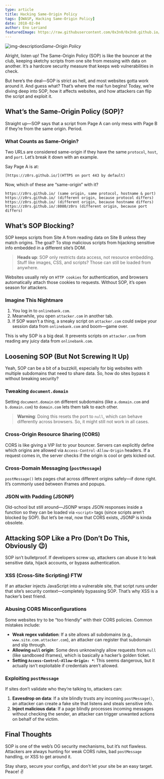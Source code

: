 ```yaml
---
type: article
title: Hacking Same-Origin Policy
tags: [OWASP, Hacking Same-Origin Policy]
date: 2018-02-04
author: Eno Leriand
featuredImage: https://raw.githubusercontent.com/0x3n0/0x3n0.github.io/master/assets/img/blogging/Same-Origin-Policy.jpeg
---
```


![img-description](https://raw.githubusercontent.com/0x3n0/0x3n0.github.io/master/assets/img/blogging/Same-Origin-Policy.jpeg)_Same-Origin Policy_

Alright, listen up! The Same-Origin Policy (SOP) is like the bouncer at the club, keeping sketchy scripts from one site from messing with data on another. It’s a hardcore security measure that keeps web vulnerabilities in check.

But here’s the deal—SOP is strict as hell, and most websites gotta work around it. And guess what? That’s where the real fun begins! Today, we’re diving deep into SOP, how it affects websites, and how attackers can flip the script and exploit it.

## What’s the Same-Origin Policy (SOP)?

Straight up—SOP says that a script from Page A can only mess with Page B if they’re from the same origin. Period.

### What Counts as Same-Origin?

Two URLs are considered same-origin if they have the same `protocol`, `host`, and `port`. Let’s break it down with an example.

Say Page A is at:

```
[https://z0rs.github.io/](HTTPS on port 443 by default)
```

Now, which of these are “same-origin” with it?

```
https://z0rs.github.io/ (same origin, same protocol, hostname & port)
https://z0rs.github.io/ (different origin, because protocol differs)
https://z0rs.github.io/ (different origin, because hostname differs)
https://z0rs.github.io/:8080/z0rs (different origin, because port differs)
```

## What’s SOP Blocking?

SOP keeps scripts from Site A from reading data on Site B unless they match origins. The goal? To stop malicious scripts from hijacking sensitive info embedded in a different site’s DOM.

> **Heads up**: SOP only restricts data access, not resource embedding. Stuff like images, CSS, and scripts? Those can still be loaded from anywhere.

Websites usually rely on `HTTP cookies` for authentication, and browsers automatically attach those cookies to requests. Without SOP, it’s open season for attackers.

### Imagine This Nightmare

1. You log in to `onlinebank.com`.
2. Meanwhile, you open `attacker.com` in another tab.
3. If SOP wasn’t a thing, a sneaky script on `attacker.com` could swipe your session data from `onlinebank.com` and boom—game over.

This is why SOP is a big deal. It prevents scripts on `attacker.com` from reading any juicy data from `onlinebank.com`.

## Loosening SOP (But Not Screwing It Up)

Yeah, SOP can be a bit of a buzzkill, especially for big websites with multiple subdomains that need to share data. So, how do sites bypass it without breaking security?

### Tweaking `document.domain`

Setting `document.domain` on different subdomains (like `a.domain.com` and `b.domain.com`) to `domain.com` lets them talk to each other.

> **Warning**: Doing this resets the port to `null`, which can behave differently across browsers. So, it might still not work in all cases.

### Cross-Origin Resource Sharing (CORS)

CORS is like giving a VIP list to your bouncer. Servers can explicitly define which origins are allowed via `Access-Control-Allow-Origin` headers. If a request comes in, the server checks if the origin is cool or gets kicked out.

### Cross-Domain Messaging (`postMessage`)

`postMessage()` lets pages chat across different origins safely—if done right. It’s commonly used between iframes and popups.

### JSON with Padding (JSONP)

Old-school but still around—JSONP wraps JSON responses inside a function so they can be loaded via `<script>` tags (since scripts aren’t blocked by SOP). But let’s be real, now that CORS exists, JSONP is kinda obsolete.

## Attacking SOP Like a Pro (Don’t Do This, Obviously 😉)

SOP isn’t bulletproof. If developers screw up, attackers can abuse it to leak sensitive data, hijack accounts, or bypass authentication.

### XSS (Cross-Site Scripting) FTW

If an attacker injects JavaScript into a vulnerable site, that script runs under that site’s security context—completely bypassing SOP. That’s why XSS is a hacker’s best friend.

### Abusing CORS Misconfigurations

Some websites try to be “too friendly” with their CORS policies. Common mistakes include:

- **Weak regex validation**: If a site allows all subdomains (e.g., `www.site.com.attacker.com`), an attacker can register that subdomain and slip through.
- **Allowing `null` origin**: Some devs unknowingly allow requests from `null` (like sandboxed iframes), which is basically a hacker’s golden ticket.
- **Setting `Access-Control-Allow-Origin: *`**: This seems dangerous, but it actually isn’t exploitable if credentials aren’t allowed.

### Exploiting `postMessage`

If sites don’t validate who they’re talking to, attackers can:

1. **Eavesdrop on data**: If a site blindly trusts any incoming `postMessage()`, an attacker can create a fake site that listens and steals sensitive info.
2. **Inject malicious data**: If a page blindly processes incoming messages without checking the sender, an attacker can trigger unwanted actions on behalf of the victim.

## Final Thoughts

SOP is one of the web’s OG security mechanisms, but it’s not flawless. Attackers are always hunting for weak CORS rules, bad `postMessage` handling, or XSS to get around it. 

Stay sharp, secure your configs, and don’t let your site be an easy target. Peace! ✌️
